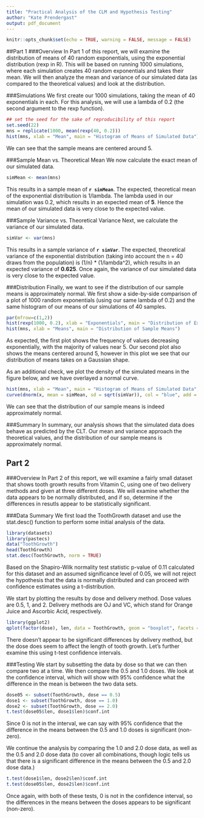 ---
title: "Practical Analysis of the CLM and Hypothesis Testing"
author: "Kate Prendergast"
output: pdf_document
---

```{r setup, include=FALSE}
knitr::opts_chunk$set(echo = TRUE, warning = FALSE, message = FALSE)
```

##Part 1
###Overview
In Part 1 of this report, we will examine the distribution of means of 40 random exponentials,
using the exponential distribution (rexp in R).  This will be based on running 1000 simulations, where
each simulation creates 40 random exponentials and takes their mean.  We will then analyze the mean
and variance of our simulated data (as compared to the theoretical values) and look at the distribution.

###Simulations
We first create our 1000 simulations, taking the mean of 40 exponentials in each.  For this analysis,
we will use a lambda of 0.2 (the second argument to the rexp function).
```{r}
## set the seed for the sake of reproducibility of this report
set.seed(22)
mns = replicate(1000, mean(rexp(40, 0.2)))
hist(mns, xlab = "Mean", main = "Histogram of Means of Simulated Data")
```

We can see that the sample means are centered around 5.


###Sample Mean vs. Theoretical Mean
We now calculate the exact mean of our simulated data.
```{r}
simMean <- mean(mns)
```
This results in a sample mean of **`r simMean`**.  The expected, theoretical mean of the exponential
distribution is 1/lambda.  The lambda used in our simulation was 0.2, which results in an expected 
mean of **5**.  Hence the mean of our simulated data is very close to the expected value.

###Sample Variance vs. Theoretical Variance
Next, we calculate the variance of our simulated data.
```{r}
simVar <- var(mns)
```
This results in a sample variance of **`r simVar`**.  The expected, theoretical variance of the exponential
distribution (taking into account the n = 40 draws from the population) is (1/n) * (1/lambda^2), which
results in an expected variance of **0.625**.  Once again, the variance of our simulated data is very
close to the expected value.

###Distribution
Finally, we want to see if the distribution of our sample means is approximately normal. We first 
show a side-by-side comparison of a plot of 1000 random exponentials (using our same lambda of 0.2)
and the same histogram of our means of our simulations of 40 samples.
```{r}
par(mfrow=c(1,2))
hist(rexp(1000, 0.2), xlab = "Exponentials", main = "Distribution of Exponentials")
hist(mns, xlab = "Means", main = "Distribution of Sample Means")
```

As expected, the first plot shows the frequency of values decreasing exponentially, with the
majority of values near 5.  Our second plot also shows the means centered around 5,
however in this plot we see that our distribution of means takes on a Gaussian shape.

As an additional check, we plot the density of the simulated means in the figure below, and we have 
overlayed a normal curve.
```{r}
hist(mns, xlab = "Mean", main = "Histogram of Means of Simulated Data", prob = TRUE)
curve(dnorm(x, mean = simMean, sd = sqrt(simVar)), col = "blue", add = TRUE, lwd = 2)
```

We can see that the distribution of our sample means is indeed approximately normal.

###Summary
In summary, our analysis shows that the simulated data does behave as predicted by the CLT.
Our mean and variance approach the theoretical values, and the distribution of our sample 
means is approximately normal.

## Part 2
###Overview
In Part 2 of this report, we will examine a fairly small dataset that shows tooth
growth results from Vitamin C, using one of two delivery methods and given at three
different doses.  We will examine whether the data appears to be normally distributed,
and if so, determine if the differences in resutls appear to be statistically
significant.

###Data Summary
We first load the ToothGrowth dataset and use the stat.desc() function to perform some initial
analysis of the data.
```{r}
library(datasets)
library(pastecs)
data("ToothGrowth")
head(ToothGrowth)
stat.desc(ToothGrowth, norm = TRUE)
```

Based on the Shapiro-Wilk normality test statistic p-value of 0.11 calculated for this dataset
and an assumed significance level of 0.05, we will not reject the hypothesis that the data is 
normally distributed and can proceed with confidence estimates using a t-distribution.

We start by plotting the results by dose and delivery method.  Dose values are 0.5, 
1, and 2.  Delivery methods are OJ and VC, which stand for Orange Juice and Ascorbic
Acid, respectively.

```{r}
library(ggplot2)
qplot(factor(dose), len, data = ToothGrowth, geom = "boxplot", facets = .~supp, xlab = "Dose", ylab = "Tooth Growth Length", main = "Tooth Growth Length by Dose and Delivery Method")
```

There doesn't appear to be significant differences by delivery method, but the dose
does seem to affect the length of tooth growth.  Let's further examine this using
t-test confidence intervals.

###Testing
We start by subsetting the data by dose so that we can then compare two at a time.
We then compare the 0.5 and 1.0 doses.  We look at the confidence interval, which
will show with 95% confidence what the difference in the mean is between the two
data sets.
```{r}
dose05 <- subset(ToothGrowth, dose == 0.5)
dose1 <- subset(ToothGrowth, dose == 1.0)
dose2 <- subset(ToothGrowth, dose == 2.0)
t.test(dose05$len, dose1$len)$conf.int
```

Since 0 is not in the interval, we can say with 95% confidence that the difference
in the means between the 0.5 and 1.0 doses is significant (non-zero).

We continue the analysis by comparing the 1.0 and 2.0 dose data, as well as the 0.5
and 2.0 dose data (to cover all combinations, though logic tells us that there is a
significant difference in the means between the 0.5 and 2.0 dose data.)

```{r}
t.test(dose1$len, dose2$len)$conf.int
t.test(dose05$len, dose2$len)$conf.int
```

Once again, with both of these tests, 0 is not in the confidence interval, so the
differences in the means between the doses appears to be significant (non-zero).

